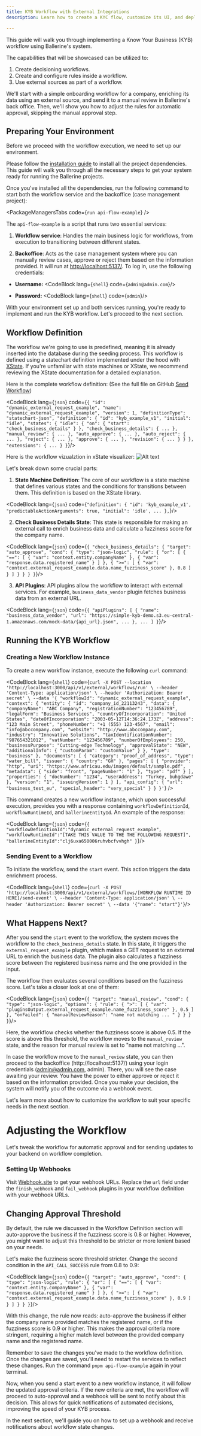 ```yaml
---
title: KYB Workflow with External Integrations
description: Learn how to create a KYC flow, customize its UI, and deploy it

---
```



This guide will walk you through implementing a Know Your Business (KYB) workflow using Ballerine's system.

The capabilities that will be showcased can be utilized to:
1. Create decisioning workflows.
2. Create and configure rules inside a workflow.
3. Use external sources as part of a workflow.

We'll start with a simple onboarding workflow for a company, enriching its data using an external source, and send it to a manual review in Ballerine's back office. Then, we'll show you how to adjust the rules for automatic approval, skipping the manual approval step.


## Preparing Your Environment

Before we proceed with the workflow execution, we need to set up our environment.

Please follow the [installation guide](https://ballerina.io/learn/getting-started/) to install all the project dependencies.
This guide will walk you through all the necessary steps to get your system ready for running the Ballerine projects.

Once you've installed all the dependencies, run the following command to start both the workflow service and the backoffice (case management project):

<PackageManagersTabs code={`run api-flow-example`} />

The `api-flow-example` is a script that runs two essential services:

1. **Workflow service**: Handles the main business logic for workflows, from execution to transitioning between different states.

2. **Backoffice**: Acts as the case management system where you can manually review cases, approve or reject them based on the information provided.
It will run at [http://localhost:5137/](http://localhost:5137/).
To log in, use the following credentials:

 * **Username:**
<CodeBlock lang={`shell`} code={`admin@admin.com`}/>

 * **Password:**
<CodeBlock lang={`shell`} code={`admin`}/>

With your environment set up and both services running, you're ready to implement and run the KYB workflow.
Let's proceed to the next section.

## Workflow Definition

The workflow we're going to use is predefined, meaning it is already inserted into the database during the seeding process.
This workflow is defined using a statechart definition implemented under the hood with [XState](https://xstate.js.org/docs/).
If you're unfamiliar with state machines or XState, we recommend reviewing the XState documentation for a detailed explanation.

Here is the complete workflow definition:
(See the full file on GitHub [Seed Workflow](https://github.com/ballerine-io/ballerine/blob/dev/services/workflows-service/scripts/workflows/e2e-dynamic-url-example.ts))

<CodeBlock lang={`json`} code={`{
  "id": "dynamic_external_request_example",
  "name": "dynamic_external_request_example",
  "version": 1,
  "definitionType": "statechart-json",
  "definition": {
    "id": "kyb_example_v1",
    "initial": "idle",
    "states": {
      "idle": {
        "on": {
          "start": "check_business_details"
        }
      },
      "check_business_details": { ... },
      "manual_review": { ... },
      "auto_approve": { ... },
      "auto_reject": { ... },
      "reject": { ... },
      "approve": { ... },
      "revision": { ... }
    }
  },
  "extensions": { ... }
}`}/>

Here is the workflow vizualztion in xState visualizer:
![Alt text](https://uploads-ssl.webflow.com/62a3bad46800eb4715b2faf1/649444bcd7842ad7ce6c126b_Screenshot%202023-06-22%20at%2015.52.05.png "a title")

Let's break down some crucial parts:

1. **State Machine Definition**: The core of our workflow is a state machine that defines various states and the conditions for transitions between them.
This definition is based on the XState library.

<CodeBlock lang={`json`} code={`"definition": {
  "id": 'kyb_example_v1',
  "predictableActionArguments": true,
  "initial": 'idle',
  ...
},`}/>

2. **Check Business Details State**: This state is responsible for making an external call to enrich business data and calculate a fuzziness score for the company name.

<CodeBlock lang={`json`} code={`{
  "check_business_details": {
    "target": "auto_approve",
    "cond": {
      "type": "json-logic",
      "rule": {
        "or": [
          {
            "==": [
              {
                "var": "context.entity.companyName"
              },
              {
                "var": "response.data.registered_name"
              }
            ]
          },
          {
            ">=": [
              {
                "var": "context.external_request_example.data.name_fuzziness_score"
              },
              0.8
            ]
          }
        ]
      }
    }
  }
}`}/>

3. **API Plugins**: API plugins allow the workflow to interact with external services. For example, `business_data_vendor` plugin fetches business data from an external URL.

<CodeBlock lang={`json`} code={`{
    "apiPlugins": [
        {
            "name": "business_data_vendor",
            "url": "https://simple-kyb-demo.s3.eu-central-1.amazonaws.com/mock-data/{api_url}.json",
            ...
        },
        ...
    ]
}`}/>


## Running the KYB Workflow

### Creating a New Workflow Instance

To create a new workflow instance, execute the following `curl` command:

<CodeBlock lang={`shell`} code={`curl -X POST --location 'http://localhost:3000/api/v1/external/workflows/run' \
--header 'Content-Type: application/json' \
--header 'Authorization: Bearer secret' \
--data '{
  "workflowId": "dynamic_external_request_example",
  "context": {
    "entity": {
      "id": "company_id_22113243",
      "data": {
        "companyName": "ABC Company",
        "registrationNumber": "123456789",
        "legalForm": "Business Services",
        "countryOfIncorporation": "United States",
        "dateOfIncorporation": "2003-05-12T14:36:24.173Z",
        "address": "123 Main Street",
        "phoneNumber": "+1 (555) 123-4567",
        "email": "info@abccompany.com",
        "website": "http://www.abccompany.com",
        "industry": "Innovative Solutions",
        "taxIdentificationNumber": "987654321012",
        "vatNumber": "123456789",
        "numberOfEmployees": 250,
        "businessPurpose": "Cutting-edge Technology",
        "approvalState": "NEW",
        "additionalInfo": {
          "customParam": "customValue"
        }
      },
      "type": "business"
    },
    "documents": [
      {
        "category": "proof_of_address",
        "type": "water_bill",
        "issuer": {
          "country": "GH"
        },
        "pages": [
          {
            "provider": "http",
            "uri": "https://www.africau.edu/images/default/sample.pdf",
            "metadata": {
              "side": "front",
              "pageNumber": "1"
            },
            "type": "pdf"
          }
        ],
        "properties": {
          "docNumber": "1234",
          "userAddress": "Turkey, buhgdawe"
        },
        "version": "1",
        "issuingVersion": 1
      }
    ],
    "api_config": {
      "url": "business_test_eu",
      "special_header": "very_special"
    }
  }
}'`}
/>

This command creates a new workflow instance, which upon successful execution, provides you with a response containing `workflowDefinitionId`, `workflowRuntimeId`, and `ballerineEntityId`.
An example of the response:

<CodeBlock lang={`json`} code={`{
    "workflowDefinitionId":"dynamic_external_request_example",
    "workflowRuntimeId":"[TAKE THIS VALUE TO THE THE FOLLOWING REQUEST]",
    "ballerineEntityId":"clj6uxa650006ruhvbcfvvhgh"
}`}/>

### Sending Event to a Workflow

To initiate the workflow, send the `start` event.
This action triggers the data enrichment process.

<CodeBlock lang={`shell`} code={`curl -X POST 'http://localhost:3000/api/v1/external/workflows/[WORKFLOW RUNTIME ID HERE]/send-event' \
--header 'Content-Type: application/json' \
--header 'Authorization: Bearer secret' \
--data '{"name": "start"}'`}/>

## What Happens Next?

After you send the `start` event to the workflow, the system moves the workflow to the `check_business_details` state.
In this state, it triggers the `external_request_example` plugin, which makes a GET request to an external URL to enrich the business data.
The plugin also calculates a fuzziness score between the registered business name and the one provided in the input.

The workflow then evaluates several conditions based on the fuzziness score.
Let's take a closer look at one of them:

<CodeBlock lang={`json`} code={`{
  "target": "manual_review",
  "cond": {
    "type": "json-logic",
    "options": {
      "rule": {
        ">": [
          { "var": "pluginsOutput.external_request_example.name_fuzziness_score" },
          0.5
        ]
      },
      "onFailed": { "manualReviewReason": "name not matching ... " }
    }
  }
}`}/>

Here, the workflow checks whether the fuzziness score is above 0.5.
If the score is above this threshold, the workflow moves to the `manual_review` state, and the reason for manual review is set to "name not matching ...".

In case the workflow move to the `manual_review` state, you can then proceed to the backoffice (http://localhost:5137/) using your login credentials (admin@admin.com, admin).
There, you will see the case awaiting your review.
You have the power to either approve or reject it based on the information provided.
Once you make your decision, the system will notify you of the outcome via a webhook event.

Let's learn more about how to customize the workflow to suit your specific needs in the next section.
# Adjusting the Workflow

Let's tweak the workflow for automatic approval and for sending updates to your backend on workflow completion.

### Setting Up Webhooks

Visit [Webhook.site](https://webhook.site) to get your webhook URLs. Replace the `url` field under the `finish_webhook` and `fail_webhook` plugins in your workflow definition with your webhook URLs.

## Changing Approval Threshold

By default, the rule we discussed in the Workflow Definition section will auto-approve the business if the fuzziness score is 0.8 or higher. However, you might want to adjust this threshold to be stricter or more lenient based on your needs.

Let's make the fuzziness score threshold stricter.
Change the second condition in the `API_CALL_SUCCESS` rule from 0.8 to 0.9:

<CodeBlock lang={`json`} code={`{
  "target": "auto_approve",
  "cond": {
    "type": "json-logic",
    "rule": {
      "or": [
        {
          "==": [
            { "var": "context.entity.companyName" },
            { "var": "response.data.registered_name" }
          ]
        },
        {
          ">=": [
            { "var": "context.external_request_example.data.name_fuzziness_score" },
            0.9
          ]
        }
      ]
    }
  }
}`}/>

With this change, the rule now reads: auto-approve the business if either the company name provided matches the registered name, or if the fuzziness score is 0.9 or higher.
This makes the approval criteria more stringent, requiring a higher match level between the provided company name and the registered name.

Remember to save the changes you've made to the workflow definition.
Once the changes are saved, you'll need to restart the services to reflect these changes. Run the command `pnpm api-flow-example` again in your terminal.

Now, when you send a start event to a new workflow instance, it will follow the updated approval criteria. If the new criteria are met, the workflow will proceed to auto-approval and a webhook will be sent to notify about this decision. This allows for quick notifications of automated decisions, improving the speed of your KYB process.

In the next section, we'll guide you on how to set up a webhook and receive notifications about workflow state changes.
